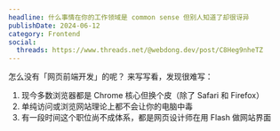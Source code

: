 ```yaml
---
headline: 什么事情在你的工作领域是 common sense 但别人知道了却很讶异
publishDate: 2024-06-12
category: Frontend
social:
  threads: https://www.threads.net/@webdong.dev/post/C8Heg9nheTZ
---
```


怎么没有「网页前端开发」的呢？ 来写写看，发现很难写：

1. 现今多数浏览器都是 Chrome 核心但换个皮（除了 Safari 和 Firefox）
2. 单纯访问或浏览网站理论上都不会让你的电脑中毒
3. 有一段时间这个职位尚不成体系，都是网页设计师在用 Flash 做网站界面
